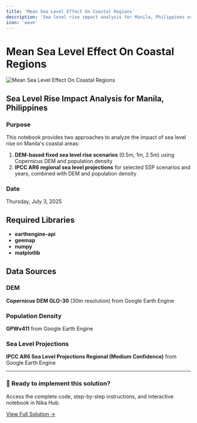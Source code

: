 ```yaml
---
title: 'Mean Sea Level Effect On Coastal Regions'
description: 'Sea level rise impact analysis for Manila, Philippines using DEM-based scenarios and IPCC AR6 projections'
icon: 'wave'
---
```


# Mean Sea Level Effect On Coastal Regions

![Mean Sea Level Effect On Coastal Regions](/industrial-solutions/mean-sea-level-coastal-regions.png)

## Sea Level Rise Impact Analysis for Manila, Philippines

### Purpose
This notebook provides two approaches to analyze the impact of sea level rise on Manila's coastal areas:

1. **DEM-based fixed sea level rise scenarios** (0.5m, 1m, 2.5m) using Copernicus DEM and population density
2. **IPCC AR6 regional sea level projections** for selected SSP scenarios and years, combined with DEM and population density

### Date
Thursday, July 3, 2025

## Required Libraries

- **earthengine-api**
- **geemap**
- **numpy**
- **matplotlib**

## Data Sources

### DEM
**Copernicus DEM GLO-30** (30m resolution) from Google Earth Engine

### Population Density
**GPWv411** from Google Earth Engine

### Sea Level Projections
**IPCC AR6 Sea Level Projections Regional (Medium Confidence)** from Google Earth Engine

---

<div className="solution-cta">
  <div className="solution-cta-content">
    <h3>🚀 Ready to implement this solution?</h3>
    <p>Access the complete code, step-by-step instructions, and interactive notebook in Nika Hub.</p>
    <a href="https://planet.nika.eco/en/hub/solutions/f39a0d8d-0aed-401f-871c-2665d86b97f0" target="_blank" className="solution-button">
      View Full Solution →
    </a>
  </div>
</div>

<style jsx>{`
  .solution-cta {
    background: linear-gradient(135deg, #667eea 0%, #764ba2 100%);
    border-radius: 12px;
    padding: 2rem;
    margin: 2rem 0;
    color: white;
    text-align: center;
    box-shadow: 0 8px 32px rgba(102, 126, 234, 0.3);
  }
  
  .solution-cta-content h3 {
    margin: 0 0 0.5rem 0;
    font-size: 1.5rem;
    font-weight: 600;
  }
  
  .solution-cta-content p {
    margin: 0 0 1.5rem 0;
    opacity: 0.9;
    font-size: 1.1rem;
  }
  
  .solution-button {
    display: inline-block;
    background: rgba(255, 255, 255, 0.2);
    color: white;
    padding: 12px 24px;
    border-radius: 8px;
    text-decoration: none;
    font-weight: 600;
    font-size: 1.1rem;
    border: 2px solid rgba(255, 255, 255, 0.3);
    transition: all 0.3s ease;
    backdrop-filter: blur(10px);
  }
  
  .solution-button:hover {
    background: rgba(255, 255, 255, 0.3);
    border-color: rgba(255, 255, 255, 0.5);
    transform: translateY(-2px);
    box-shadow: 0 4px 16px rgba(0, 0, 0, 0.2);
  }
`}</style>
